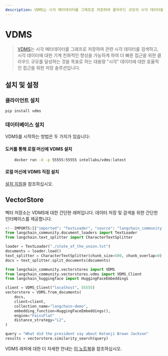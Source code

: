 ```yaml
---
description: VDMS는 시각 메타데이터를 그래프로 저장하여 클라우드 규모의 시각 데이터를 효율적으로 검색하고 접근할 수 있는 저장 솔루션입니다.
---
```


# VDMS

> [VDMS](https://github.com/IntelLabs/vdms/blob/master/README.md)는 시각 메타데이터를 그래프로 저장하여 관련 시각 데이터를 검색하고, 시각 데이터에 대한 기계 친화적인 향상을 가능하게 하여 더 빠른 접근을 위한 클라우드 규모를 달성하는 것을 목표로 하는 대용량 "시각" 데이터에 대한 효율적인 접근을 위한 저장 솔루션입니다.

## 설치 및 설정

### 클라이언트 설치

```bash
pip install vdms
```


### 데이터베이스 설치

VDMS를 시작하는 방법은 두 가지가 있습니다:

#### 도커를 통해 로컬 머신에 VDMS 설치
```bash
    docker run -d -p 55555:55555 intellabs/vdms:latest
```


#### 로컬 머신에 VDMS 직접 설치
[설치 지침](https://github.com/IntelLabs/vdms/blob/master/INSTALL.md)을 참조하십시오.

## VectorStore

벡터 저장소는 VDMS에 대한 간단한 래퍼입니다. 데이터 저장 및 검색을 위한 간단한 인터페이스를 제공합니다.

```python
<!--IMPORTS:[{"imported": "TextLoader", "source": "langchain_community.document_loaders", "docs": "https://api.python.langchain.com/en/latest/document_loaders/langchain_community.document_loaders.text.TextLoader.html", "title": "VDMS"}, {"imported": "CharacterTextSplitter", "source": "langchain.text_splitter", "docs": "https://api.python.langchain.com/en/latest/character/langchain_text_splitters.character.CharacterTextSplitter.html", "title": "VDMS"}, {"imported": "VDMS", "source": "langchain_community.vectorstores", "docs": "https://api.python.langchain.com/en/latest/vectorstores/langchain_community.vectorstores.vdms.VDMS.html", "title": "VDMS"}, {"imported": "VDMS_Client", "source": "langchain_community.vectorstores.vdms", "docs": "https://api.python.langchain.com/en/latest/vectorstores/langchain_community.vectorstores.vdms.VDMS_Client.html", "title": "VDMS"}, {"imported": "HuggingFaceEmbeddings", "source": "langchain_huggingface", "docs": "https://api.python.langchain.com/en/latest/embeddings/langchain_huggingface.embeddings.huggingface.HuggingFaceEmbeddings.html", "title": "VDMS"}]-->
from langchain_community.document_loaders import TextLoader
from langchain.text_splitter import CharacterTextSplitter

loader = TextLoader("./state_of_the_union.txt")
documents = loader.load()
text_splitter = CharacterTextSplitter(chunk_size=500, chunk_overlap=0)
docs = text_splitter.split_documents(documents)

from langchain_community.vectorstores import VDMS
from langchain_community.vectorstores.vdms import VDMS_Client
from langchain_huggingface import HuggingFaceEmbeddings

client = VDMS_Client("localhost", 55555)
vectorstore = VDMS.from_documents(
    docs,
    client=client,
    collection_name="langchain-demo",
    embedding_function=HuggingFaceEmbeddings(),
    engine="FaissFlat"
    distance_strategy="L2",
)

query = "What did the president say about Ketanji Brown Jackson"
results = vectorstore.similarity_search(query)
```


VDMS 래퍼에 대한 더 자세한 안내는 [이 노트북](/docs/integrations/vectorstores/vdms)을 참조하십시오.